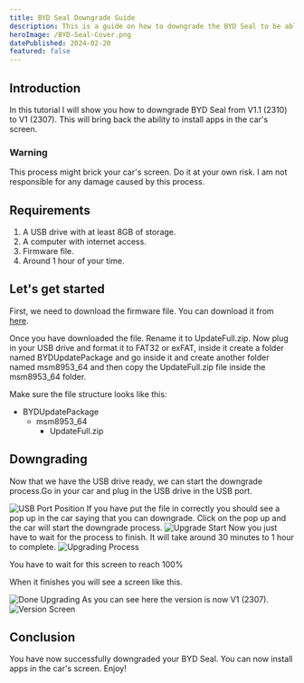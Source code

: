 ```yaml
---
title: BYD Seal Downgrade Guide
description: This is a guide on how to downgrade the BYD Seal to be able to install apps.
heroImage: /BYD-Seal-Cover.png
datePublished: 2024-02-20
featured: false
---
```



## Introduction
In this tutorial I will show you how to downgrade BYD Seal from V1.1 (2310) to V1 (2307). This will bring back the ability to install apps in the car's screen.

<h3 class='text-red-600'>Warning</h3>
<p class='dark:text-red-400 text-red-600'>This process might brick your car's screen. Do it at your own risk. I am not responsible for any damage caused by this process.</p>

## Requirements
1. A USB drive with at least 8GB of storage.
2. A computer with internet access.
3. Firmware file.
4. Around 1 hour of your time.

## Let's get started

First, we need to download the firmware file. You can download it from [here](https://buzzheavier.com/d/1760710062988460032/Di3.0_13.1.33.2307210.1.18.3.2.2307190.2.zip).

Once you have downloaded the file. Rename it to <span class='underline'>UpdateFull.zip</span>.
Now plug in your USB drive and format it to FAT32 or exFAT, inside it create a folder named BYDUpdatePackage and go inside it and create another folder named msm8953_64 and then copy the <span class='underline'>UpdateFull.zip</span> file inside the msm8953_64 folder.

Make sure the file structure looks like this:

- BYDUpdatePackage
  - msm8953_64
    - UpdateFull.zip

## Downgrading

Now that we have the USB drive ready, we can start the downgrade process.Go in your car and plug in the USB drive in the USB port.

<Image src={usbport} alt="USB Port Position" title="BYD Seal USB port position"/>
If you have put the file in correctly you should see a pop up in the car saying
that you can downgrade. Click on the pop up and the car will start the downgrade
process.

<Image src={upgradeStart} alt="Upgrade Start" title="BYD Seal upgrade screen"/>
Now you just have to wait for the process to finish. It will take around 30 minutes to 1 hour to complete.
<Image src={upgradingProcess} alt="Upgrading Process" title="BYD Seal upgrade process"/>
<p class='text-center mt-1'>You have to wait for this screen to reach 100%</p>

When it finishes you will see a screen like this.

<Image src={doneUpgrade} alt="Done Upgrading" title="BYD Seal done upgrading screen"/>
As you can see here the version is now V1 (2307).
<Image src={versionScreen} alt="Version Screen" title="BYD Seal version details screen"/>

## Conclusion

You have now successfully downgraded your BYD Seal. You can now install apps in the car's screen. Enjoy!
